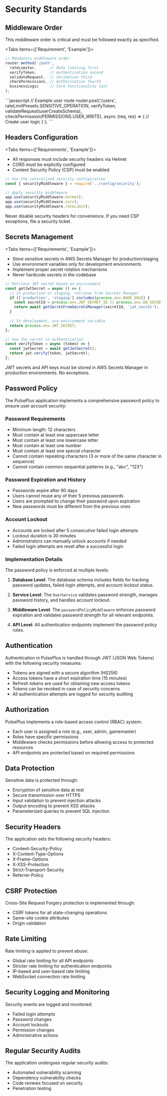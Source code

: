 
# Security Standards

## Middleware Order

<Callout type="error" emoji="🚨">
  This middleware order is critical and must be followed exactly as specified.
</Callout>

<Tabs items={['Requirement', 'Example']}>
  <Tab>
```javascript
// Mandatory middleware order
router.method('/path',
  rateLimiter,      // Rate limiting first
  verifyToken,      // Authentication second
  validateRequest,  // Validation third
  checkPermissions, // Authorization fourth
  businessLogic     // Core functionality last
);
```
  </Tab>
  <Tab>
```javascript
// Example user route
router.post('/users',
  rateLimitPresets.SENSITIVE_OPERATION,
  verifyToken,
  validateRequest(userCreateSchema),
  checkPermission(PERMISSIONS.USER_WRITE),
  async (req, res) => {
    // Create user logic
  }
);
```
  </Tab>
</Tabs>

## Headers Configuration

<Tabs items={['Requirements', 'Example']}>
  <Tab>
    <ul>
      <li>All responses must include security headers via Helmet</li>
      <li>CORS must be explicitly configured</li>
      <li>Content Security Policy (CSP) must be enabled</li>
    </ul>
  </Tab>
  <Tab>
```javascript
// Use the centralized security configuration
const { securityMiddleware } = require('../config/security');

// Apply security middleware
app.use(securityMiddleware.helmet);
app.use(securityMiddleware.cors);
app.use(securityMiddleware.rateLimit);
```
  </Tab>
</Tabs>

<Callout type="error" emoji="🚨">
  Never disable security headers for convenience. If you need CSP exceptions, file a security ticket.
</Callout>

## Secrets Management

<Tabs items={['Requirements', 'Example']}>
  <Tab>
    <ul>
      <li>Store sensitive secrets in AWS Secrets Manager for production/staging</li>
      <li>Use environment variables only for development environments</li>
      <li>Implement proper secret rotation mechanisms</li>
      <li>Never hardcode secrets in the codebase</li>
    </ul>
  </Tab>
  <Tab>
```javascript
// Retrieve JWT secret based on environment
const getJwtSecret = async () => {
  // In production or staging, retrieve from Secrets Manager
  if (['production', 'staging'].includes(process.env.NODE_ENV)) {
    const secretId = process.env.JWT_SECRET_ID || process.env.DB_SECRET_ID;
    return await getSecretFromSecretsManager(secretId, 'jwt_secret');
  }
  
  // In development, use environment variable
  return process.env.JWT_SECRET;
};

// Use the secret in authentication
const verifyToken = async (token) => {
  const jwtSecret = await getJwtSecret();
  return jwt.verify(token, jwtSecret);
};
```
  </Tab>
</Tabs>

<Callout type="warning" emoji="⚠️">
  JWT secrets and API keys must be stored in AWS Secrets Manager in production environments. No exceptions.
</Callout>

## Password Policy

The PulsePlus application implements a comprehensive password policy to ensure user account security:

### Password Requirements

- Minimum length: 12 characters
- Must contain at least one uppercase letter
- Must contain at least one lowercase letter
- Must contain at least one number
- Must contain at least one special character
- Cannot contain repeating characters (3 or more of the same character in sequence)
- Cannot contain common sequential patterns (e.g., "abc", "123")

### Password Expiration and History

- Passwords expire after 90 days
- Users cannot reuse any of their 5 previous passwords
- Users are prompted to change their password upon expiration
- New passwords must be different from the previous ones

### Account Lockout

- Accounts are locked after 5 consecutive failed login attempts
- Lockout duration is 30 minutes
- Administrators can manually unlock accounts if needed
- Failed login attempts are reset after a successful login

### Implementation Details

The password policy is enforced at multiple levels:

1. **Database Level**: The database schema includes fields for tracking password updates, failed login attempts, and account lockout status.

2. **Service Level**: The `UserService` validates password strength, manages password history, and handles account lockout.

3. **Middleware Level**: The `passwordPolicyMiddleware` enforces password expiration and validates password strength for all relevant endpoints.

4. **API Level**: All authentication endpoints implement the password policy rules.

## Authentication

Authentication in PulsePlus is handled through JWT (JSON Web Tokens) with the following security measures:

- Tokens are signed with a secure algorithm (HS256)
- Access tokens have a short expiration time (15 minutes)
- Refresh tokens are used for obtaining new access tokens
- Tokens can be revoked in case of security concerns
- All authentication attempts are logged for security auditing

## Authorization

PulsePlus implements a role-based access control (RBAC) system:

- Each user is assigned a role (e.g., user, admin, gamemaster)
- Roles have specific permissions
- Middleware checks permissions before allowing access to protected resources
- API endpoints are protected based on required permissions

## Data Protection

Sensitive data is protected through:

- Encryption of sensitive data at rest
- Secure transmission over HTTPS
- Input validation to prevent injection attacks
- Output encoding to prevent XSS attacks
- Parameterized queries to prevent SQL injection

## Security Headers

The application sets the following security headers:

- Content-Security-Policy
- X-Content-Type-Options
- X-Frame-Options
- X-XSS-Protection
- Strict-Transport-Security
- Referrer-Policy

## CSRF Protection

Cross-Site Request Forgery protection is implemented through:

- CSRF tokens for all state-changing operations
- Same-site cookie attributes
- Origin validation

## Rate Limiting

Rate limiting is applied to prevent abuse:

- Global rate limiting for all API endpoints
- Stricter rate limiting for authentication endpoints
- IP-based and user-based rate limiting
- WebSocket connection rate limiting

## Security Logging and Monitoring

Security events are logged and monitored:

- Failed login attempts
- Password changes
- Account lockouts
- Permission changes
- Administrative actions

## Regular Security Audits

The application undergoes regular security audits:

- Automated vulnerability scanning
- Dependency vulnerability checks
- Code reviews focused on security
- Penetration testing 